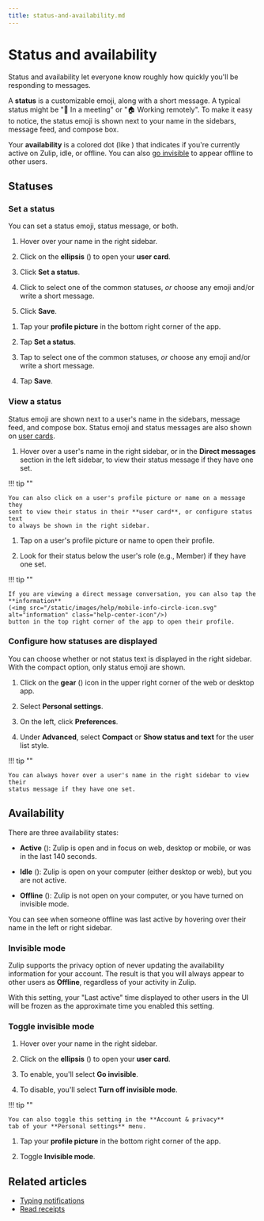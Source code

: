 ```yaml
---
title: status-and-availability.md
---
```


# Status and availability

Status and availability let everyone know roughly how quickly you'll be
responding to messages.

A **status** is a customizable emoji, along with a short message. A typical
status might be "📅 In a meeting" or "🏠 Working remotely". To make it easy to
notice, the status emoji is shown next to your name in the sidebars, message
feed, and compose box.

Your **availability** is a colored dot (like <span class="indicator green
solid"></span>) that indicates if you're currently active on Zulip, idle,
or offline. You can also [go invisible](#invisible-mode) to appear offline
to other users.

## Statuses

### Set a status

You can set a status emoji, status message, or both.

<Tabs>
<TabItem label="desktop-web">

1. Hover over your name in the right sidebar.

1. Click on the **ellipsis** (<i class="zulip-icon zulip-icon-more-vertical"></i>)
   to open your **user card**.




1. Click **Set a status**.

1. Click to select one of the common statuses, *or* choose any emoji and/or
   write a short message.

1. Click **Save**.

</TabItem>
<TabItem label="mobile">

1. Tap your **profile picture** in the bottom right corner of the app.




1. Tap **Set a status**.

1. Tap to select one of the common statuses, *or* choose any emoji and/or
   write a short message.

1. Tap **Save**.

</TabItem>
</Tabs>

### View a status

Status emoji are shown next to a user's name in the sidebars, message feed,
and compose box. Status emoji and status messages are also shown on
[user cards](/help/user-cards).

<Tabs>
<TabItem label="desktop-web">

1. Hover over a user's name in the right sidebar, or in the **Direct messages**
   section in the left sidebar, to view their status message if they have one
   set.

!!! tip ""

    You can also click on a user's profile picture or name on a message they
    sent to view their status in their **user card**, or configure status text
    to always be shown in the right sidebar.

</TabItem>
<TabItem label="mobile">

1. Tap on a user's profile picture or name to open their profile.

1. Look for their status below the user's role (e.g., Member) if they have one
   set.


!!! tip ""

    If you are viewing a direct message conversation, you can also tap the
    **information**
    (<img src="/static/images/help/mobile-info-circle-icon.svg" alt="information" class="help-center-icon"/>)
    button in the top right corner of the app to open their profile.

</TabItem>
</Tabs>

### Configure how statuses are displayed

You can choose whether or not status text is displayed in the right sidebar.
With the compact option, only status emoji are shown.

<Tabs>
<TabItem label="desktop-web">

1. Click on the **gear** (<i class="zulip-icon zulip-icon-gear"></i>) icon in the upper
   right corner of the web or desktop app.

1. Select **Personal settings**.

1. On the left, click **Preferences**.



1. Under **Advanced**, select **Compact** or **Show status and text** for the
   user list style.

!!! tip ""

    You can always hover over a user's name in the right sidebar to view their
    status message if they have one set.

</TabItem>
</Tabs>

## Availability

There are three availability states:

* **Active** (<span class="indicator green solid"></span>): Zulip is
  open and in focus on web, desktop or mobile, or was in the last 140
  seconds.

* **Idle** (<span class="indicator orange"></span>): Zulip is open on
  your computer (either desktop or web), but you are not active.

* **Offline** (<span class="indicator grey"></span>): Zulip is not open
  on your computer, or you have turned on invisible mode.

You can see when someone offline was last active by hovering over their
name in the left or right sidebar.

### Invisible mode

Zulip supports the privacy option of never updating the availability
information for your account. The result is that you will always
appear to other users as **Offline**, regardless of your activity in
Zulip.

With this setting, your "Last active" time displayed to other users in
the UI will be frozen as the approximate time you enabled this setting.

### Toggle invisible mode

<Tabs>
<TabItem label="desktop-web">

1. Hover over your name in the right sidebar.

1. Click on the **ellipsis** (<i class="zulip-icon zulip-icon-more-vertical"></i>)
   to open your **user card**.




1. To enable, you'll select **Go invisible**.

1. To disable, you'll select **Turn off invisible mode**.

!!! tip ""

    You can also toggle this setting in the **Account & privacy**
    tab of your **Personal settings** menu.

</TabItem>
<TabItem label="mobile">

1. Tap your **profile picture** in the bottom right corner of the app.




1. Toggle **Invisible mode**.

</TabItem>
</Tabs>

## Related articles

* [Typing notifications](/help/typing-notifications)
* [Read receipts](/help/read-receipts)


